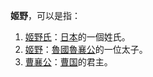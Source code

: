 '''姬野'''，可以是指：
# [[姬野氏|姬野氏]]：[[日本|日本]]的一個姓氏。
# [[姬野_(魯國)|姬野]]：[[魯國|魯國]][[魯襄公|魯襄公]]的一位太子。
# [[曹襄公|曹襄公]]：[[曹国|曹国]]的君主。

{{消歧义|J|Cat=二字人名消歧义}}